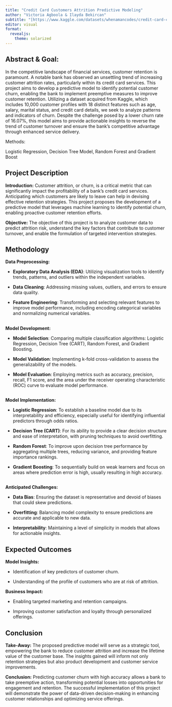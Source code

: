 ```yaml
---
title: "Credit Card Customers Attrition Predictive Modeling"
author: "Victoria Agboola & Ilayda Bekircan"
subtitle: "[https://www.kaggle.com/datasets/whenamancodes/credit-card-customers-prediction/data](https://www.kaggle.com/datasets/whenamancodes/credit-card-customers-prediction/data)"
editor: visual
format:
  revealjs: 
    theme: solarized
---
```


## Abstract & Goal: {.smaller}

In the competitive landscape of financial services, customer retention is paramount. A notable bank has observed an unsettling trend of increasing customer attrition rates, particularly within its credit card services. This project aims to develop a predictive model to identify potential customer churn, enabling the bank to implement preemptive measures to improve customer retention. Utilizing a dataset acquired from Kaggle, which includes 10,000 customer profiles with 18 distinct features such as age, salary, marital status, and credit card details, we seek to analyze patterns and indicators of churn. Despite the challenge posed by a lower churn rate of 16.07%, this model aims to provide actionable insights to reverse the trend of customer turnover and ensure the bank's competitive advantage through enhanced service delivery.

Methods:

Logistic Regression, Decision Tree Model, Random Forest and Gradient Boost

## Project Description {.smaller}

**Introduction:** Customer attrition, or churn, is a critical metric that can significantly impact the profitability of a bank's credit card services. Anticipating which customers are likely to leave can help in devising effective retention strategies. This project proposes the development of a predictive model that leverages machine learning to identify potential churn, enabling proactive customer retention efforts.

**Objective:** The objective of this project is to analyze customer data to predict attrition risk, understand the key factors that contribute to customer turnover, and enable the formulation of targeted intervention strategies.

## Methodology {.smaller}

**Data Preprocessing:**

-   **Exploratory Data Analysis (EDA)**: Utilizing visualization tools to identify trends, patterns, and outliers within the independent variables.

-   **Data Cleaning**: Addressing missing values, outliers, and errors to ensure data quality.

-   **Feature Engineering**: Transforming and selecting relevant features to improve model performance, including encoding categorical variables and normalizing numerical variables.

##  {.smaller}

**Model Development:**

-   **Model Selection**: Comparing multiple classification algorithms: Logistic Regression, Decision Tree (CART), Random Forest, and Gradient Boosting.

-   **Model Validation**: Implementing k-fold cross-validation to assess the generalizability of the models.

-   **Model Evaluation**: Employing metrics such as accuracy, precision, recall, F1 score, and the area under the receiver operating characteristic (ROC) curve to evaluate model performance.

##  {.smaller}

**Model Implementation:**

-   **Logistic Regression**: To establish a baseline model due to its interpretability and efficiency, especially useful for identifying influential predictors through odds ratios.

-   **Decision Tree (CART)**: For its ability to provide a clear decision structure and ease of interpretation, with pruning techniques to avoid overfitting.

-   **Random Forest**: To improve upon decision tree performance by aggregating multiple trees, reducing variance, and providing feature importance rankings.

-   **Gradient Boosting**: To sequentially build on weak learners and focus on areas where prediction error is high, usually resulting in high accuracy.

##  {.smaller}

**Anticipated Challenges:**

-   **Data Bias**: Ensuring the dataset is representative and devoid of biases that could skew predictions.

-   **Overfitting**: Balancing model complexity to ensure predictions are accurate and applicable to new data.

-   **Interpretability**: Maintaining a level of simplicity in models that allows for actionable insights.

## Expected Outcomes {.smaller}

**Model Insights:**

-   Identification of key predictors of customer churn.

-   Understanding of the profile of customers who are at risk of attrition.

**Business Impact:**

-   Enabling targeted marketing and retention campaigns.

-   Improving customer satisfaction and loyalty through personalized offerings.

## Conclusion {.smaller}

**Take-Away:** The proposed predictive model will serve as a strategic tool, empowering the bank to reduce customer attrition and increase the lifetime value of the customer base. The insights gained will inform not only retention strategies but also product development and customer service improvements.

**Conclusion:** Predicting customer churn with high accuracy allows a bank to take preemptive action, transforming potential losses into opportunities for engagement and retention. The successful implementation of this project will demonstrate the power of data-driven decision-making in enhancing customer relationships and optimizing service offerings.
